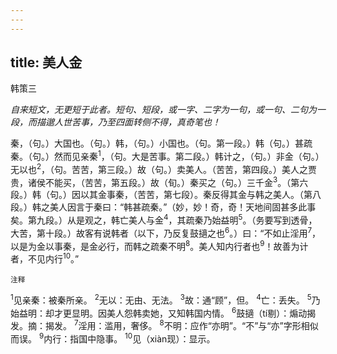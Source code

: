 ```yaml
---
---
---
```

title: 美人金
---



韩策三

*自来短文，无更短于此者。短句、短段，或一字、二字为一句，或一句、二句为一段，而描邈人世苦事，乃至四面转侧不得，真奇笔也！*

秦，（句。）大国也。（句。）韩，（句。）小国也。（句。第一段。）韩（句。）甚疏秦。（句。）然而见亲秦<sup>1</sup>，（句。大是苦事。第二段。）韩计之，（句。）非金（句。）无以也<sup>2</sup>，（句。苦苦，第三段。）故（句。）卖美人。（苦苦，第四段。）美人之贾贵，诸侯不能买，（苦苦，第五段。）故（旬。）秦买之（句。）三千金<sup>3</sup>。（第六段。）韩（句。）因以其金事秦，（苦苦，第七段）。秦反得其金与韩之美人。（第八段。）韩之美人因言于秦曰：“韩甚疏秦。”（妙，妙！奇，奇！天地间固甚多此事矣。第九段。）从是观之，韩亡美人与金<sup>4</sup>，其疏秦乃始益明<sup>5</sup>。（务要写到透骨，大苦，第十段。）故客有说韩者（以下，乃反复鼓擿之也<sup>6</sup>。）曰：“不如止淫用<sup>7</sup>，以是为金以事秦，是金必行，而韩之疏秦不明<sup>8</sup>。美人知内行者也<sup>9</sup>！故善为计者，不见内行<sup>10</sup>。”

<sup>注释</sup>

<sup>1</sup>见亲秦：被秦所亲。
<sup>2</sup>无以：无由、无法。
<sup>3</sup>故：通“顾”，但。
<sup>4</sup>亡：丢失。
<sup>5</sup>乃始益明：却才更显明。因美人怨韩卖她，又知韩国内情。
<sup>6</sup>鼓擿（tí剔）：煽动揭发。摘：揭发。
<sup>7</sup>淫用：滥用，奢侈。
<sup>8</sup>不明：应作“亦明”。“不”与“亦”字形相似而误。
<sup>9</sup>内行：指国中隐事。
<sup>10</sup>见（xiàn现）：显示。
